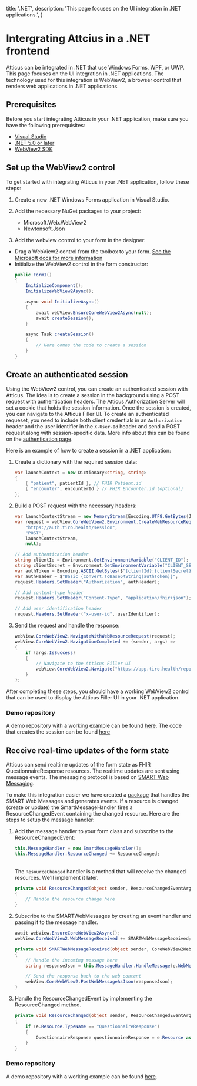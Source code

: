   title: '.NET',
  description:
    'This page focuses on the UI integration in .NET applications.',
}

# Intergrating Attcius in a .NET frontend

Atticus can be integrated in .NET that use Windows Forms, WPF, or UWP. This page focuses on the UI integration in .NET applications. The technology used for this
integration is WebView2, a browser control that renders web applications in .NET applications.

## Prerequisites

Before you start integrating Atticus in your .NET application, make sure you have the following prerequisites:

- [Visual Studio](https://visualstudio.microsoft.com/)
- [.NET 5.0 or later](https://dotnet.microsoft.com/download/dotnet/)
- [WebView2 SDK](https://developer.microsoft.com/en-us/microsoft-edge/webview2/)

## Set up the WebView2 control

To get started with integrating Atticus in your .NET application, follow these steps:

1. Create a new .NET Windows Forms application in Visual Studio.

2. Add the necessary NuGet packages to your project:
   - Microsoft.Web.WebView2
   - Newtonsoft.Json

3. Add the webview control to your form in the designer:

  - Drag a WebView2 control from the toolbox to your form. [See the Microsoft docs for more information](https://learn.microsoft.com/en-us/microsoft-edge/webview2/get-started/winforms#step-5---create-a-single-webview2-control)
  - Initialize the WebView2 control in the form constructor:
    ```csharp
    public Form1()
    {
        InitializeComponent();
        InitializeWebView2Async();

        async void InitializeAsync()
        {
            await webView.EnsureCoreWebView2Async(null);
            await createSession();
        }

        async Task createSession()
        {
            // Here comes the code to create a session
        }
    }
    ```
## Create an authenticated session
Using the WebView2 control, you can create an authenticated session with Atticus. The idea is to create a session in the background using a POST request with authentication headers. The Atticus Authorization Server will set a cookie that holds the session information. Once the session is created, you can navigate to the Atticus Filler UI.
To create an authenticated requeset, you need to include both client credentials in an `Authorization` header and the user identifier in the `X-User-Id` header and send a POST request along with session-specific data. More info about this can be found on the [authentication page](/fhir/authentication#end-user-identification-in-machine-to-machine-communication).

Here is an example of how to create a session in a .NET application:

1. Create a dictionary with the required session data:
    ```csharp
    var launchContext = new Dictionary<string, string>
    {
        { "patient", patientId }, // FHIR Patient.id
        { "encounter", encounterId } // FHIR Encounter.id (optional)
    };
    ```

2. Build a POST request with the necessary headers:
    ```csharp
    var launchContextStream = new MemoryStream(Encoding.UTF8.GetBytes(JsonConvert.SerializeObject(launchContext)));
    var request = webView.CoreWebView2.Environment.CreateWebResourceRequest(
        "https://auth.tiro.health/session",
        "POST",
        launchContextStream,
        null);

    // Add authentication header
    string clientId = Environment.GetEnvironmentVariable("CLIENT_ID");
    string clientSecret = Environment.GetEnvironmentVariable("CLIENT_SECRET");
    var authToken = Encoding.ASCII.GetBytes($"{clientId}:{clientSecret}");
    var authHeader = $"Basic {Convert.ToBase64String(authToken)}";
    request.Headers.SetHeader("Authorization", authHeader);

    // Add content-type header
    request.Headers.SetHeader("Content-Type", "application/fhir+json");

    // Add user identification header
    request.Headers.SetHeader("x-user-id", userIdentifier);
    ```

3. Send the request and handle the response:
    ```csharp
    webView.CoreWebView2.NavigateWithWebResourceRequest(request);
    webView.CoreWebView2.NavigationCompleted += (sender, args) =>
    {
        if (args.IsSuccess)
        {
            // Navigate to the Atticus Filler UI
            webView.CoreWebView2.Navigate("https://app.tiro.health/reports/edit?response=QuestionnaireResponse/123");
        }
    };
    ```

After completing these steps, you should have a working WebView2 control that can be used to display the Atticus Filler UI in your .NET application.

### Demo repository
A demo repository with a working example can be found [here](https://github.com/Tiro-health/SessionLaunch).
The code that creates the session can be found [here](https://github.com/Tiro-health/SessionLaunch/blob/master/SessionLaunch/Session.cs#L197)

## Receive real-time updates of the form state

Atticus can send realtime updates of the form state as FHIR QuestionnaireResponse resources. The realtime updates are sent using message events. The messaging protocol is based on [SMART Web Messaging](https://hl7.org/fhir/uv/smart-web-messaging/STU1/).

To make this integration easier we have created a [package](https://www.nuget.org/packages/SMARTWebEHR) that handles the SMART Web Messages and generates events. If a resource is changed (create or update) the SmartMessageHandler fires a ResourceChangedEvent containing the changed resource.
Here are the steps to setup the message handler:

1. Add the message handler to your form class and subscribe to the ResourceChangedEvent:
    ```csharp
    this.MessageHandler = new SmartMessageHandler();
    this.MessageHandler.ResourceChanged += ResourceChanged;
    ```
    \
  The `ResourceChanged` handler is a method that will receive the changed resources. We'll implement it later.
    ```csharp
    private void ResourceChanged(object sender, ResourceChangedEventArgs e)
    {
        // Handle the resource change here
    }
    ```

2. Subscribe to the SMARTWebMessages by creating an event handler and passing it to the message handler.
    ```csharp
    await webView.EnsureCoreWebView2Async();
    webView.CoreWebView2.WebMessageReceived += SMARTWebMessageReceived;
    ```

    ```csharp
    private void SMARTWebMessageReceived(object sender, CoreWebView2WebMessageReceivedEventArgs e)
    {
        // Handle the incoming message here
        string responseJson = this.MessageHandler.HandleMessage(e.WebMessageAsJson);

        // Send the response back to the web content
        webView.CoreWebView2.PostWebMessageAsJson(responseJson);
    }
    ```

3. Handle the ResourceChangedEvent by implementing the ResourceChanged method.
    ```csharp
    private void ResourceChanged(object sender, ResourceChangedEventArgs e)
    {
        if (e.Resource.TypeName == "QuestionnaireResponse")
        {
            QuestionnaireResponse questionnaireResponse = e.Resource as QuestionnaireResponse;
        }
    }
    ```

### Demo repository
A demo repository with a working example can be found [here](https://github.com/Tiro-health/SessionLaunch/tree/smart-web-messaging).
